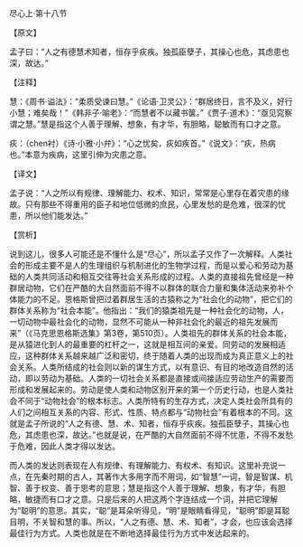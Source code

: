 

尽心上·第十八节

【原文】

孟子曰：“人之有德慧术知者，恒存乎疢疾。独孤臣孽子，其操心也危，其虑患也深，故达。”

【注释】

慧：《周书·谥法》：“柔质受谏曰慧。”《论语·卫灵公》：“群居终日，言不及义，好行小慧；难矣哉！”《韩非子·喻老》：“而慧者不以藏书箧。”《贾子·道术》：“亟见窕察谓之慧。”慧是指这个人善于理解、想象，有才华，有胆略，聪敏而有口才之意。

疢：（chen衬）《诗·小雅·小弁》：“心之忧矣，疢如疾首。”《说文》：“疢，热病也。”本意为疾病，这里引伸为灾患之意。

【译文】

孟子说：“人之所以有规律、理解能力、权术、知识，常常是心里存在着灾患的缘故。只有那些不得重用的臣子和地位低微的庶民，心里发愁的是危难，很深的忧患，所以他们能发达。”

【赏析】

说到这儿，很多人可能还是不懂什么是“尽心”，所以孟子又作了一次解释。人类社会的形成主要不是人的生理组织与机制进化的生物学过程，而是以爱心和劳动为基础的人类共同活动和相互交往等社会关系形成的过程。人类的直接祖先曾经是一种群居动物，它们在严酷的大自然面前不得不以群体的联合力量和集体活动来弥补个体能力的不足。恩格斯曾把过着群居生活的古猿称之为“社会化的动物”，把它们的群体关系称为“社会本能”。他指出：“我们的猿类祖先是一种社会化的动物，人，一切动物中最社会化的动物，显然不可能从一种非社会化的最近的祖先发展而来”（《马克思恩格斯选集》第3卷，第510页）。人类祖先的群体关系的社会本能，是从猿进化到人的最重要的杠杆之一，这就是相互间的亲爱。同劳动的发展相适应，这种群体关系越来越广泛和密切，终于随着人类的出现而成为真正意义上的社会关系。人类所结成的社会则以新的谋生方式，以有意识、有目的地改造自然的活动，即以劳动为基础。人类的一切社会关系都是直接或间接适应劳动生产的需要而形成和发展起来的。劳动是使人类和动物区别开来的第一个历史行动，也是人类社会不同于“动物社会”的根本标志。人类所特有的生存方式，决定人类社会所具有的人们之间相互关系的内容、形式、性质、特点都与“动物社会”有着根本的不同。这就是孟子所说的“人之有德、慧、术、知者，恒存乎疢疾。独孤臣孽子，其操心也危，其虑患也深，故达。”也就是说，在严酷的大自然面前不得不忧患，不得不发愁于危难，因此人类才得以发达。

而人类的发达则表现在人有规律、有理解能力、有权术、有知识。这里补充说一点，在先秦时期的古人，其著作大多用字而不用词，如“智慧”一词，智是智谋、机智、善于权变、善于思考的意思；慧是指这个人善于理解、想象，有才华，有胆略，敏捷而有口才之意。只是后来的人把这两个字连结成一个词，并把它理解为“聪明”的意思。其实，“聪”是耳朵听得见，“明”是眼睛看得见，“聪明”即是耳聪目明，不关智和慧的事。所以，“人之有德、慧、术、知者”，才会，也应该会选择最佳行为方式。人类也就是在不断地选择最佳行为方式中发达起来的。

